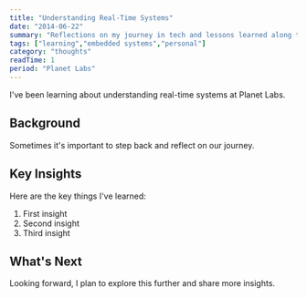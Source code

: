 ```yaml
---
title: "Understanding Real-Time Systems"
date: "2014-06-22"
summary: "Reflections on my journey in tech and lessons learned along the way."
tags: ["learning","embedded systems","personal"]
category: "thoughts"
readTime: 1
period: "Planet Labs"
---
```


I've been learning about understanding real-time systems at Planet Labs.

## Background

Sometimes it's important to step back and reflect on our journey.

## Key Insights

Here are the key things I've learned:

1. First insight
2. Second insight
3. Third insight

## What's Next

Looking forward, I plan to explore this further and share more insights.

